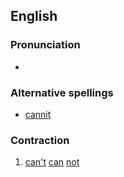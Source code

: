 ==English==

===Pronunciation===
*{{IPA|/kænɛt/}}

===Alternative spellings===
*[[cannit]]

===Contraction===
{{en-cont}}

# {{Geordie}} [[can't]] [[can]] [[not]]